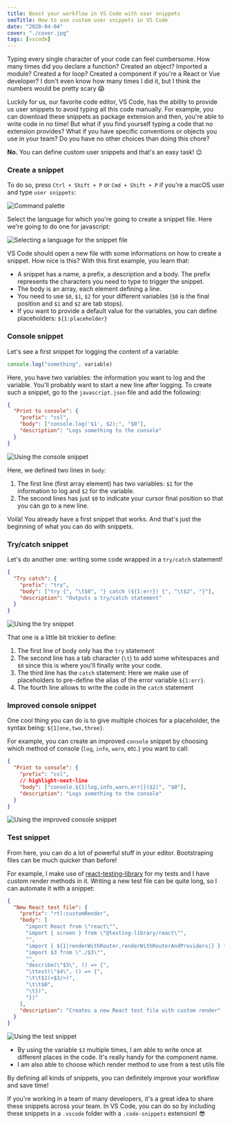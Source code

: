 ```yaml
---
title: Boost your workflow in VS Code with user snippets
seoTitle: How to use custom user snippets in VS Code
date: "2020-04-04"
cover: "./cover.jpg"
tags: [vscode]
---
```


Typing every single character of your code can feel cumbersome. How many times did you declare a function? Created an object? Imported a module? Created a for loop? Created a component if you're a React or Vue developer? I don't even know how many times I did it, but I think the numbers would be pretty scary 😱

Luckily for us, our favorite code editor, VS Code, has the ability to provide us user snippets to avoid typing all this code manually. For example, you can download these snippets as package extension and then, you're able to write code in no time! But what if you find yourself typing a code that no extension provides? What if you have specific conventions or objects you use in your team? Do you have no other choices than doing this chore?

**No.** You can define custom user snippets and that's an easy task! 😌

### Create a snippet

To do so, press `Ctrl + Shift + P` or `Cmd + Shift + P` if you're a macOS user and type `user snippets`:

![Command palette](./command.png)

Select the language for which you're going to create a snippet file. Here we're going to do one for javascript:

![Selecting a language for the snippet file](./list-code.png)

VS Code should open a new file with some informations on how to create a snippet. How nice is this? With this first example, you learn that:

- A snippet has a name, a prefix, a description and a body. The prefix represents the characters you need to type to trigger the snippet.
- The body is an array, each element defining a line.
- You need to use `$0`, `$1`, `$2` for your different variables (`$0` is the final position and `$1` and `$2` are tab stops).
- If you want to provide a default value for the variables, you can define placeholders: `${1:placeholder}`

### Console snippet

Let's see a first snippet for logging the content of a variable:

```javascript
console.log("something", variable)
```

Here, you have two variables: the information you want to log and the variable.
You'll probably want to start a new line after logging. To create such a snippet, go to the `javascript.json` file and add the following:

```json:title=javascript.json
{
  "Print to console": {
    "prefix": "csl",
    "body": ["console.log('$1', $2);", "$0"],
    "description": "Logs something to the console"
  }
}
```

![Using the console snippet](./console.gif)

Here, we defined two lines in `body`:

1. The first line (first array element) has two variables: `$1` for the information to log and `$2` for the variable.
2. The second lines has just `$0` to indicate your cursor final position so that you can go to a new line.

Voilà! You already have a first snippet that works. And that's just the beginning of what you can do with snippets.

### Try/catch snippet

Let's do another one: writing some code wrapped in a `try/catch` statement!

```json:title=javascript.json
{
  "Try catch": {
    "prefix": "try",
    "body": ["try {", "\t$0", "} catch (${1:err}) {", "\t$2", "}"],
    "description": "Outputs a try/catch statement"
  }
}
```

![Using the try snippet](./try.gif)

That one is a little bit trickier to define:

1. The first line of body only has the `try` statement
2. The second line has a tab character (`\t`) to add some whitespaces and `$0` since this is where you'll finally write your code.
3. The third line has the `catch` statement: Here we make use of placeholders to pre-define the alias of the error variable `${1:err}`.
4. The fourth line allows to write the code in the `catch` statement

### Improved console snippet

One cool thing you can do is to give multiple choices for a placeholder, the syntax being: `${1|one,two,three}`.

For example, you can create an improved `console` snippet by choosing which method of console (`log`, `info`, `warn`, etc.) you want to call:

```json:title=javascript.json
{
  "Print to console": {
    "prefix": "csl",
    // highlight-next-line
    "body": ["console.${1|log,info,warn,err|}($2)", "$0"],
    "description": "Logs something to the console"
  }
}
```

![Using the improved console snippet](./warn.gif)

### Test snippet

From here, you can do a lot of powerful stuff in your editor. Bootstraping files can be much quicker than before!

For example, I make use of [react-testing-library](https://testing-library.com/docs/react-testing-library/intro) for my tests and I have custom render methods in it. Writing a new test file can be quite long, so I can automate it with a snippet:

```json:title=javascript.json
{
  "New React test file": {
    "prefix": "rtl:customRender",
    "body": [
      "import React from \"react\"",
      "import { screen } from \"@testing-library/react\"",
      "",
      "import { ${1|renderWithRouter,renderWithRouterAndProviders|} } from \"$2\"",
      "import $3 from \"./$3\"",
      "",
      "describe(\"$3\", () => {",
      "\ttest(\"$4\", () => {",
      "\t\t$1(<$3/>)",
      "\t\t$0",
      "\t})",
      "})"
    ],
    "description": "Creates a new React test file with custom render"
  }
}
```

![Using the test snippet](./test.gif)

- By using the variable `$3` multiple times, I am able to write once at different places in the code. It's really handy for the component name.
- I am also able to choose which render method to use from a test utils file

By defining all kinds of snippets, you can definitely improve your workflow and save time!

If you're working in a team of many developers, it's a great idea to share these snippets across your team. In VS Code, you can do so by including these snippets in a `.vscode` folder with a `.code-snippets` extension! 😎
